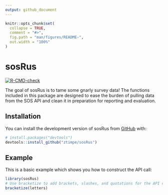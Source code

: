 ```yaml
---
output: github_document
---
```


<!-- README.md is generated from README.Rmd. Please edit that file -->

```r
knitr::opts_chunk$set(
  collapse = TRUE,
  comment = "#>",
  fig.path = "man/figures/README-",
  out.width = "100%"
)
```

# sosRus

<!-- badges: start -->
[![R-CMD-check](https://github.com/ztimpe/sosRus/actions/workflows/R-CMD-check.yaml/badge.svg)](https://github.com/ztimpe/sosRus/actions/workflows/R-CMD-check.yaml)
<!-- badges: end -->

The goal of sosRus is to tame some gnarly survey data! The functions included in this package are designed to ease the burden of pulling data from the SOS API and clean it in preparation for reporting and evaluation.

## Installation

You can install the development version of sosRus from [GitHub](https://github.com/) with:

``` r
# install.packages("devtools")
devtools::install_github("ztimpe/sosRus")
```

## Example

This is a basic example which shows you how to construct the API call:

```r
library(sosRus)
# Use bracketize to add brackets, slashes, and quotations for the API call
bracketize(letters)
```
